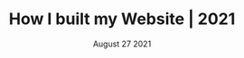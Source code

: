 ---
title: How I built my Website | 2021
published: false
listed: false
date: "August 27 2021"
description: The tech used in my blog
tags: gsoc, open-source
---